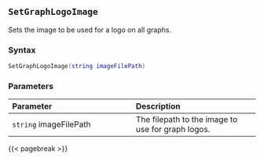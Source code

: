 ## `SetGraphLogoImage`

Sets the image\index{images!logos} to be used for a logo on all graphs.

### Syntax {-}

``` .lua
SetGraphLogoImage(string imageFilePath)
```

### Parameters {-}

**Parameter** | **Description**
| :-- | :-- |
`string` imageFilePath | The filepath to the image to use for graph logos.

{{< pagebreak >}}
